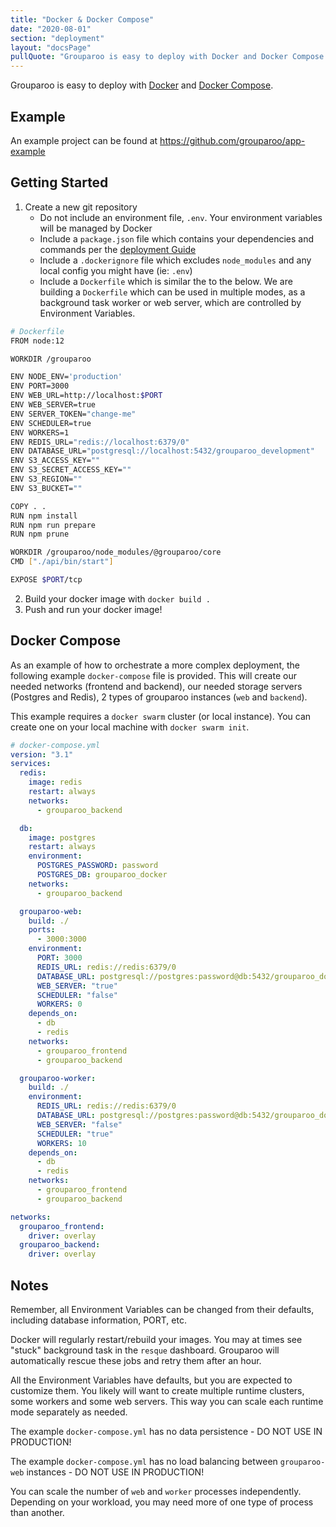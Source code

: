 ```yaml
---
title: "Docker & Docker Compose"
date: "2020-08-01"
section: "deployment"
layout: "docsPage"
pullQuote: "Grouparoo is easy to deploy with Docker and Docker Compose."
---
```


Grouparoo is easy to deploy with [Docker](https://www.docker.com/) and [Docker Compose](https://docs.docker.com/compose/).

## Example

An example project can be found at https://github.com/grouparoo/app-example

## Getting Started

1. Create a new git repository
   - Do not include an environment file, `.env`. Your environment variables will be managed by Docker
   - Include a `package.json` file which contains your dependencies and commands per the [deployment Guide](/docs/deployment)
   - Include a `.dockerignore` file which excludes `node_modules` and any local config you might have (ie: `.env`)
   - Include a `Dockerfile` which is similar the to the below. We are building a `Dockerfile` which can be used in multiple modes, as a background task worker or web server, which are controlled by Environment Variables.

```bash
# Dockerfile
FROM node:12

WORKDIR /grouparoo

ENV NODE_ENV='production'
ENV PORT=3000
ENV WEB_URL=http://localhost:$PORT
ENV WEB_SERVER=true
ENV SERVER_TOKEN="change-me"
ENV SCHEDULER=true
ENV WORKERS=1
ENV REDIS_URL="redis://localhost:6379/0"
ENV DATABASE_URL="postgresql://localhost:5432/grouparoo_development"
ENV S3_ACCESS_KEY=""
ENV S3_SECRET_ACCESS_KEY=""
ENV S3_REGION=""
ENV S3_BUCKET=""

COPY . .
RUN npm install
RUN npm run prepare
RUN npm prune

WORKDIR /grouparoo/node_modules/@grouparoo/core
CMD ["./api/bin/start"]

EXPOSE $PORT/tcp
```

2. Build your docker image with `docker build .`
3. Push and run your docker image!

## Docker Compose

As an example of how to orchestrate a more complex deployment, the following example `docker-compose` file is provided. This will create our needed networks (frontend and backend), our needed storage servers (Postgres and Redis), 2 types of grouparoo instances (`web` and `backend`).

This example requires a `docker swarm` cluster (or local instance). You can create one on your local machine with `docker swarm init`.

```yml
# docker-compose.yml
version: "3.1"
services:
  redis:
    image: redis
    restart: always
    networks:
      - grouparoo_backend

  db:
    image: postgres
    restart: always
    environment:
      POSTGRES_PASSWORD: password
      POSTGRES_DB: grouparoo_docker
    networks:
      - grouparoo_backend

  grouparoo-web:
    build: ./
    ports:
      - 3000:3000
    environment:
      PORT: 3000
      REDIS_URL: redis://redis:6379/0
      DATABASE_URL: postgresql://postgres:password@db:5432/grouparoo_docker
      WEB_SERVER: "true"
      SCHEDULER: "false"
      WORKERS: 0
    depends_on:
      - db
      - redis
    networks:
      - grouparoo_frontend
      - grouparoo_backend

  grouparoo-worker:
    build: ./
    environment:
      REDIS_URL: redis://redis:6379/0
      DATABASE_URL: postgresql://postgres:password@db:5432/grouparoo_docker
      WEB_SERVER: "false"
      SCHEDULER: "true"
      WORKERS: 10
    depends_on:
      - db
      - redis
    networks:
      - grouparoo_frontend
      - grouparoo_backend

networks:
  grouparoo_frontend:
    driver: overlay
  grouparoo_backend:
    driver: overlay
```

## Notes

Remember, all Environment Variables can be changed from their defaults, including database information, PORT, etc.

Docker will regularly restart/rebuild your images. You may at times see "stuck" background task in the `resque` dashboard. Grouparoo will automatically rescue these jobs and retry them after an hour.

All the Environment Variables have defaults, but you are expected to customize them. You likely will want to create multiple runtime clusters, some workers and some web servers. This way you can scale each runtime mode separately as needed.

The example `docker-compose.yml` has no data persistence - DO NOT USE IN PRODUCTION!

The example `docker-compose.yml` has no load balancing between `grouparoo-web` instances - DO NOT USE IN PRODUCTION!

You can scale the number of `web` and `worker` processes independently. Depending on your workload, you may need more of one type of process than another.

<HavingProblems />
